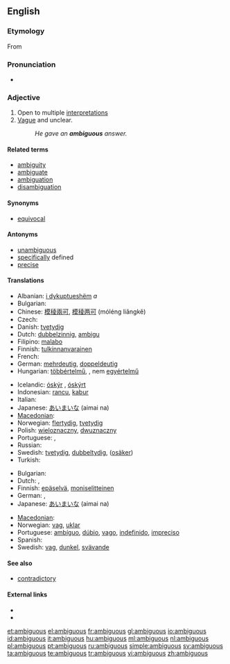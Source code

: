 ==English==

===Etymology===
From {{etyl|la|en}} {{term|ambiguus||lang=la|moving from side to side, of doubtful nature}}

===Pronunciation===
* {{audio|en-us-ambiguous.ogg|Audio (US)}}

===Adjective===
{{en-adj}}

# Open to multiple [[interpretation]]s
# [[vague|Vague]] and unclear.
#: ''He gave an '''ambiguous''' answer.''

====Related terms====
* [[ambiguity]]
* [[ambiguate]]
* [[ambiguation]]
* [[disambiguation]]

====Synonyms====
* [[equivocal]]

====Antonyms====
* [[unambiguous]]
* [[specific]]ally defined
* [[precise]]

====Translations====
{{trans-top|open to multiple interpretations}}
* Albanian: [[i dykuptueshëm]] ''a''
* Bulgarian: {{t|bg|двусмислен|sc=Cyrl}}
* Chinese: [[模稜兩可]], [[模稜两可]] (móléng liǎngkě)
* Czech: {{t-|cs|mnohoznačný|m}}
* Danish: [[tvetydig]]
* Dutch: [[dubbelzinnig]], [[ambigu]]
* Filipino: [[malabo]]
* Finnish: [[tulkinnanvarainen]]
* French: {{t+|fr|ambigu}}
* German: [[mehrdeutig]], [[doppeldeutig]]
* Hungarian: [[többértelmű]],  {{t+|hu|kétértelmű}}, nem [[egyértelmű]]
{{trans-mid}}
* Icelandic: [[óskýr]] {{m|f}}, [[óskýrt]] {{n}}
* Indonesian: [[rancu]], [[kabur]]
* Italian: {{t-|it|ambiguo|m}}
* Japanese: [[あいまいな]] (aimai na)
* [[Macedonian]]: {{t-|mk|двосмислен|m|tr=dvósmislen|xs=Macedonian}}
* Norwegian: [[flertydig]], [[tvetydig]]
* Polish: [[wieloznaczny]], [[dwuznaczny]]
* Portuguese: {{t+|pt|ambíguo}}, {{t+|pt|dúbio}}
* Russian: {{t|ru|двусмысленный|tr=dvusmýslennyj|sc=Cyrl}}
* Swedish: [[tvetydig]], [[dubbeltydig]], ([[osäker]])
* Turkish: {{t+|tr|belirsiz}}
{{trans-bottom}}

{{trans-top|vague and unclear}}
* Bulgarian: {{t|bg|неясен|sc=Cyrl}}
* Dutch: {{t+|nl|vaag}}, {{t-|nl|onduidelijk}}
* Finnish: [[epäselvä]], [[moniselitteinen]]
* German: {{t+|de|unklar}}, {{t+|de|vage}}
* Japanese: [[あいまいな]] (aimai na)
{{trans-mid}}
* [[Macedonian]]: {{t|mk|нејасен|m|tr=néjasen|xs=Macedonian}}
* Norwegian: [[vag]], [[uklar]]
* Portuguese: [[ambíguo]], [[dúbio]], [[vago]], [[indefinido]], [[impreciso]]
* Spanish: {{t-|es|ambiguo}}
* Swedish: [[vag]], [[dunkel]], [[svävande]]
{{trans-bottom}}

====See also====
* [[contradictory]]

====External links====
* {{R:Webster 1913}}
* {{R:Century 1911}}

[[et:ambiguous]]
[[el:ambiguous]]
[[fr:ambiguous]]
[[gl:ambiguous]]
[[io:ambiguous]]
[[id:ambiguous]]
[[it:ambiguous]]
[[hu:ambiguous]]
[[ml:ambiguous]]
[[nl:ambiguous]]
[[pl:ambiguous]]
[[pt:ambiguous]]
[[ru:ambiguous]]
[[simple:ambiguous]]
[[sv:ambiguous]]
[[ta:ambiguous]]
[[te:ambiguous]]
[[tr:ambiguous]]
[[vi:ambiguous]]
[[zh:ambiguous]]